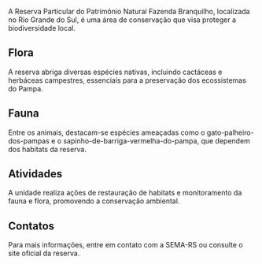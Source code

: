 A Reserva Particular do Patrimônio Natural Fazenda Branquilho, localizada no Rio Grande do Sul, é uma área de conservação que visa proteger a biodiversidade local.

## Flora

A reserva abriga diversas espécies nativas, incluindo cactáceas e herbáceas campestres, essenciais para a preservação dos ecossistemas do Pampa.

## Fauna

Entre os animais, destacam-se espécies ameaçadas como o gato-palheiro-dos-pampas e o sapinho-de-barriga-vermelha-do-pampa, que dependem dos habitats da reserva.

## Atividades

A unidade realiza ações de restauração de habitats e monitoramento da fauna e flora, promovendo a conservação ambiental.

## Contatos

Para mais informações, entre em contato com a SEMA-RS ou consulte o site oficial da reserva.